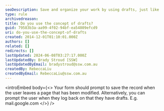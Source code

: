 ```yaml
---
seoDescription: Save and organize your work by using drafts, just like Google Mail, ensuring seamless continuity upon log back on.
type: rule
archivedreason:
title: Do you use the concept of drafts?
guid: 79583b3a-aa99-4f02-94bf-ea54809efcd9
uri: do-you-use-the-concept-of-drafts
created: 2014-12-01T01:10:01.000Z
authors: []
related: []
redirects: []
lastUpdated: 2024-06-08T03:27:17.000Z
lastUpdatedBy: Brady Stroud [SSW]
lastUpdatedByEmail: bradystroud@ssw.com.au
createdBy: RebeccaLiu
createdByEmail: RebeccaLiu@ssw.com.au
---
```


<introEmbed
  body={<>
Your form should prompt to save the record when the user leaves a page that has been modified. Alternatively, you can prompt the user when they log back on that they have drafts. E.g. mail.google.com
  </>}
/>
